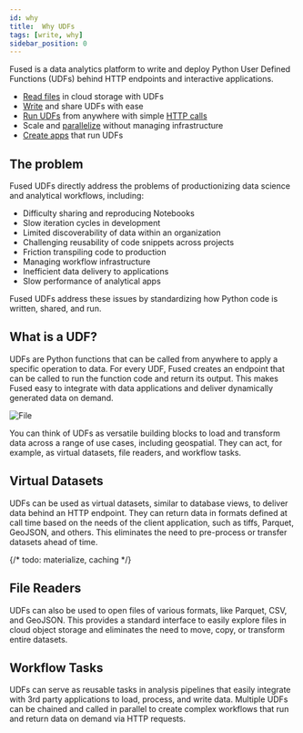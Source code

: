 ```yaml
---
id: why
title:  Why UDFs
tags: [write, why]
sidebar_position: 0
---
```


Fused is a data analytics platform to write and deploy Python User Defined Functions (UDFs) behind HTTP endpoints and interactive applications.

- [Read files](/workbench/file-explorer/) in cloud storage with UDFs
- [Write](/core-concepts/write/) and share UDFs with ease
- [Run UDFs](/core-concepts/run-udfs/) from anywhere with simple [HTTP calls](/core-concepts/run-udfs/run-small-udfs/#http-requests)
- Scale and [parallelize](/core-concepts/async) without managing infrastructure
- [Create apps](/workbench/app-builder/) that run UDFs

## The problem

Fused UDFs directly address the problems of productionizing data science and analytical workflows, including:

- Difficulty sharing and reproducing Notebooks
- Slow iteration cycles in development
- Limited discoverability of data within an organization
- Challenging reusability of code snippets across projects
- Friction transpiling code to production
- Managing workflow infrastructure
- Inefficient data delivery to applications
- Slow performance of analytical apps

Fused UDFs address these issues by standardizing how Python code is written, shared, and run.

## What is a UDF?

UDFs are Python functions that can be called from anywhere to apply a specific operation to data. For every UDF, Fused creates an endpoint that can be called to run the function code and return its output. This makes Fused easy to integrate with data applications and deliver dynamically generated data on demand.


<div style={{textAlign: 'center'}}>
<img src={ImageDiagram} alt="File" style={{}} />
</div>

You can think of UDFs as versatile building blocks to load and transform data across a range of use cases, including geospatial. They can act, for example, as virtual datasets, file readers, and workflow tasks.

## Virtual Datasets

UDFs can be used as virtual datasets, similar to database views, to deliver data behind an HTTP endpoint. They can return data in formats defined at call time based on the needs of the client application, such as tiffs, Parquet, GeoJSON, and others. This eliminates the need to pre-process or transfer datasets ahead of time.

{/* todo: materialize, caching */}

## File Readers

UDFs can also be used to open files of various formats, like Parquet, CSV, and GeoJSON. This provides a standard interface to easily explore files in cloud object storage and eliminates the need to move, copy, or transform entire datasets.

## Workflow Tasks

UDFs can serve as reusable tasks in analysis pipelines that easily integrate with 3rd party applications to load, process, and write data. Multiple UDFs can be chained and called in parallel to create complex workflows that run and return data on demand via HTTP requests.

